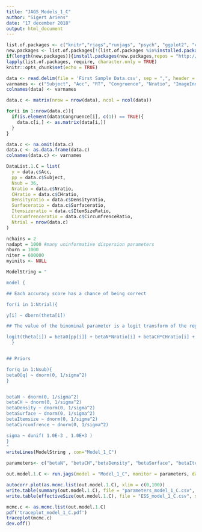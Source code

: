 ```yaml
---
title: "JAGS_Models_1_C"
author: "Sigert Ariens"
date: "17 december 2018"
output: html_document
---
```


```r

list.of.packages <- c("knitr","rjags","runjags", "psych", "ggplot2", "coda", "papaja","robustHD")
new.packages <- list.of.packages[!(list.of.packages %in%installed.packages()[,"Package"])]
if(length(new.packages)){install.packages(new.packages,repos = "http://cran.us.r-project.org")}
lapply(list.of.packages, require, character.only = TRUE)
knitr::opts_chunk$set(echo = TRUE)
```


```r

data <- read.delim(file = 'First Sample Data.csv', sep = ",", header = TRUE)
varnames <- c("Subject", "Acc", "RT", "Congruence", "Nratio", "ImageIndex", "CHratio", "ItemSizeRatio", "CircumfrenceRatio", "Densityratio", "Surfaceratio")
colnames(data) <- varnames
```

```r
data.c <- matrix(nrow = nrow(data), ncol = ncol(data))

for(i in 1:nrow(data.c)){
  if(is.element(data$Congruence[i], c(1)) == TRUE){
    data.c[i,] <- as.matrix(data[i,])
  }
}

data.c <- na.omit(data.c)
data.c <- as.data.frame(data.c)
colnames(data.c) <- varnames
```

```r
DataList.1.C = list(
  y = data.c$Acc,
  pp = data.c$Subject,
  Nsub = 36,
  Nratio = data.c$Nratio,
  CHratio = data.c$CHratio,
  Densityratio = data.c$Densityratio,
  Surfaceratio = data.c$Surfaceratio,
  Itemsizeratio = data.c$ItemSizeRatio,
  Circumfrenceratio = data.c$CircumfrenceRatio,
  Ntrial = nrow(data.c)
)

```
```r
nchains = 2
nadapt = 1000 #many uninformative dispersion parameters
nburn = 1000
niter = 600000
myinits <- NULL
```
```r
ModelString = "

model {

## Each accuracy score has a chance of being correct

for(i in 1:Ntrial){

y[i] ~ dbern(theta[i])

## The value of the binominal parameter is a logit transform of the regression using the ratio's as wieghts. Each participant has a seperate error term beta0

logit(theta[i]) = beta0[pp[i]] + betaN*Nratio[i] + betaCH*CHratio[i] + betaDensity*Densityratio[i] + betaSurface*Surfaceratio[i] + betaItemsize*Itemsizeratio[i] + betaCircumfrence*Circumfrenceratio[i]
  }


## Priors

for(q in 1:Nsub){
beta0[q] ~ dnorm(0, 1/sigma^2)
}


betaN ~ dnorm(0, 1/sigma^2)
betaCH ~ dnorm(0, 1/sigma^2)
betaDensity ~ dnorm(0, 1/sigma^2)
betaSurface ~ dnorm(0, 1/sigma^2)
betaItemsize ~ dnorm(0, 1/sigma^2)
betaCircumfrence ~ dnorm(0, 1/sigma^2)

sigma ~ dunif( 1.0E-3 , 1.0E+3 )
}
"
writeLines(ModelString , con="Model_1_C")

```

```r
parameters<- c("betaN", "betaCH","betaDensity", "betaSurface", "betaItemsize", "betaCircumfrence")

out.model.1.C <- run.jags(model = "Model_1_C", monitor = parameters, data = DataList.1.C, n.chains = nchains, adapt = nadapt, burnin = nburn, sample = niter,method = "parallel")#, thin = 1)

autocorr.plot(as.mcmc.list(out.model.1.C), xlim = c(0,100))
write.table(summary(out.model.1.C), file = "parameters_model_1_C.csv", sep = ',')
write.table(effectiveSize(out.model.1.C), file = "ESS_model_1_C.csv", sep = ',')

mcmc.c <- as.mcmc.list(out.model.1.C)
pdf('traceplot_model_1_C.pdf')
traceplot(mcmc.c) 
dev.off()
```

